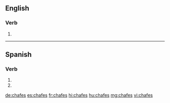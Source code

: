 {{also|chafés}}
==English==

===Verb===
{{head|en|verb form}}

# {{en-third-person singular of|chafe}}

----

==Spanish==

===Verb===
{{head|es|verb form}}

# {{es-verb form of|ending=ar|mood=imperative|sense=negative|pers=2|formal=no|number=singular|chafar}}
# {{es-verb form of|ending=ar|mood=subjunctive|tense=present|pers=2|formal=no|number=singular|chafar}}

[[de:chafes]]
[[es:chafes]]
[[fr:chafes]]
[[hi:chafes]]
[[hu:chafes]]
[[mg:chafes]]
[[vi:chafes]]